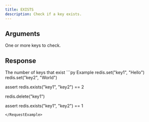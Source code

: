 ```yaml
---
title: EXISTS
description: Check if a key exists.
---
```



## Arguments

<ParamField body="keys" type="*List[str]" required>
  One or more keys to check.
</ParamField>

## Response

<ResponseField type="int" required>
  The number of keys that exist
</ResponseField>

<RequestExample>
```py Example
redis.set("key1", "Hello")
redis.set("key2", "World")

assert redis.exists("key1", "key2") == 2

redis.delete("key1")

assert redis.exists("key1", "key2") == 1
```
</RequestExample>
